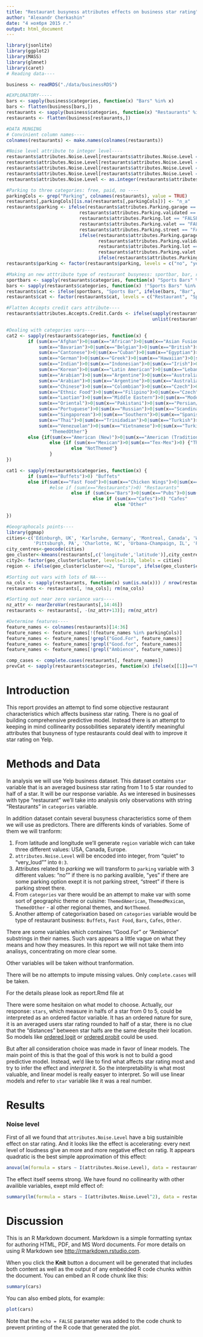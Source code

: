 ```yaml
---
title: "Restaurant busyness attributes effects on business star rating"
author: "Alexandr Cherkashin"
date: "4 ноября 2015 г."
output: html_document
---
```


```r
library(jsonlite)
library(ggplot2)
library(MASS)
library(glmnet)
library(caret)
# Reading data----

business <- readRDS("./data/businessRDS")

#EXPLORATORY-----
bars <- sapply(business$categories, function(x) "Bars" %in% x)
bars <- flatten(business[bars,])
restaurants <- sapply(business$categories, function(x) "Restaurants" %in% x)
restaurants <- flatten(business[restaurants,])

#DATA MUNGING
# Convinient column names----
colnames(restaurants) <- make.names(colnames(restaurants))

#Noise level attribute to integer level----
restaurants$attributes.Noise.Level[restaurants$attributes.Noise.Level == "quiet"] <- 0
restaurants$attributes.Noise.Level[restaurants$attributes.Noise.Level == "average"] <- 1
restaurants$attributes.Noise.Level[restaurants$attributes.Noise.Level == "loud"] <- 2
restaurants$attributes.Noise.Level[restaurants$attributes.Noise.Level == "very_loud"] <- 3
restaurants$attributes.Noise.Level <- as.integer(restaurants$attributes.Noise.Level)

#Parking to three categories: free, paid, no ----
parkingCols <- grep("Parking", colnames(restaurants), value = TRUE)
restaurants[,parkingCols][is.na(restaurants[,parkingCols])] <- "n_a"
restaurants$parking <- ifelse(restaurants$attributes.Parking.garage == "FALSE" &
                           restaurants$attributes.Parking.validated == "FALSE" &
                           restaurants$attributes.Parking.lot == "FALSE" &
                           restaurants$attributes.Parking.valet == "FALSE" &
                           restaurants$attributes.Parking.street == "FALSE", "no", 
                           ifelse(restaurants$attributes.Parking.garage == "TRUE" |
                                  restaurants$attributes.Parking.validated == "TRUE" |
                                  restaurants$attributes.Parking.lot == "TRUE" |
                                  restaurants$attributes.Parking.valet == "TRUE", "yes", 
                                  ifelse(restaurants$attributes.Parking.street == "TRUE", "street", NA)))
restaurants$parking <- factor(restaurants$parking, levels = c("no", "yes", "street"))

#Making an new atttribute type of restaurant busyness: sportbar, bar, restaurant-----
sportbars <- sapply(restaurants$categories, function(x) "Sports Bars" %in% x)
bars <- sapply(restaurants$categories, function(x) !"Sports Bars" %in% x & "Bars" %in% x)
restaurants$cat <- ifelse(sportbars, "Sports Bar", ifelse(bars, "Bar", "Restaurant"))
restaurants$cat <- factor(restaurants$cat, levels = c("Restaurant", "Sports Bar", "Bar"))

#Flatten Accepts credit cars attribute----
restaurants$attributes.Accepts.Credit.Cards <- ifelse(sapply(restaurants$attributes.Accepts.Credit.Cards, length) == 0, NA, 
                                                      unlist(restaurants$attributes.Accepts.Credit.Cards))

#Dealing with categories vars----
cat2 <- sapply(restaurants$categories, function(x) {
        if (sum(x=="Afghan")>0|sum(x=="African")>0|sum(x=="Asian Fusion")>0|sum(x=="Bangladeshi")>0|sum(x=="Basque")>0|
            sum(x=="Bavarian")>0|sum(x=="Belgian")>0|sum(x=="British")>0|sum(x=="aCajun/Creole")>0|sum(x=="Cambodian")>0|
            sum(x=="Cantonese")>0|sum(x=="Cuban")>0|sum(x=="Egyptian")>0|sum(x=="Ethiopian")>0|sum(x=="French")>0|
            sum(x=="German")>0|sum(x=="Greek")>0|sum(x=="Hawaiian")>0|sum(x=="Himalayan/Nepalese")>0|sum(x=="Hungarian")>0|
            sum(x=="Indian")>0|sum(x=="Indonesian")>0|sum(x=="Irish")>0|sum(x=="Italian")>0|sum(x=="Japanese")>0|
            sum(x=="Korean")>0|sum(x=="Latin American")>0|sum(x=="Lebanese")>0|sum(x=="Malaysian")>0|sum(x=="Mediterranean")>0|
            sum(x=="Arabian")>0|sum(x=="Argentine")>0|sum(x=="Australian")>0|sum(x=="Brazilian")>0|sum(x=="Caribbean")>0|
            sum(x=="Arabian")>0|sum(x=="Argentine")>0|sum(x=="Australian")>0|sum(x=="Brazilian")>0|sum(x=="Caribbean")>0|
            sum(x=="Chinese")>0|sum(x=="Colombian")>0|sum(x=="Czech")>0|sum(x=="Eastern European")>0|sum(x=="Eastern German")>0|
            sum(x=="Ethnic Food")>0|sum(x=="Filipino")>0|sum(x=="Czech")>0|sum(x=="Haitian")>0|sum(x=="Iberian")>0|
            sum(x=="Laotian")>0|sum(x=="Middle Eastern")>0|sum(x=="Modern European")>0|sum(x=="Mongolian")>0|sum(x=="Moroccan")>0|
            sum(x=="Oriental")>0|sum(x=="Pakistani")>0|sum(x=="Persian/Iranian")>0|sum(x=="Peruvian")>0|sum(x=="Polish")>0|
            sum(x=="Portuguese")>0|sum(x=="Russian")>0|sum(x=="Scandinavian")>0|sum(x=="Scottish")>0|sum(x=="Shanghainese")>0|
            sum(x=="Singaporean")>0|sum(x=="Southern")>0|sum(x=="Spanish")>0|sum(x=="Szechuan")>0|sum(x=="Taiwanese")>0|
            sum(x=="Thai")>0|sum(x=="Trinidadian")>0|sum(x=="Turkish")>0|sum(x=="Ukrainian")>0|sum(x=="Uzbek")>0|
            sum(x=="Venezuelan")>0|sum(x=="Vietnamese")>0|sum(x=="Turkish")>0|sum(x=="Ukrainian")>0|sum(x=="Uzbek")>0) {
                "ThemedOther"}
        else {if(sum(x=="American (New)")>0|sum(x=="American (Traditional)")>0) {"ThemedAmerican"}
                else {if (sum(x=="Mexican")>0|sum(x=="Tex-Mex")>0) {"ThemedMexican"}
                        else "NotThemed"}
                }
})

cat1 <- sapply(restaurants$categories, function(x) {
        if (sum(x=="Buffets")>0) "Buffets"
        else if(sum(x=="Fast Food")>0|sum(x=="Chicken Wings")>0|sum(x=="Burgers")>0|sum(x=="Pizza")>0) "Fast Food"
                #else if (sum(x=="Restaurants")>0) "Restaurants"
                        else if (sum(x=="Bars")>0|sum(x=="Pubs")>0|sum(x=="Irish Pub")>0) "Bars"
                                else if (sum(x=="Cafes")>0) "Cafes"
                                        else "Other"
        
})

#Geographocals points----
library(ggmap)
cities<-c('Edinburgh, UK', 'Karlsruhe, Germany', 'Montreal, Canada', 'Waterloo, Canada', 
          'Pittsburgh, PA', 'Charlotte, NC', 'Urbana-Champaign, IL', 'Phoenix, AZ', 'Las Vegas, NV', 'Madison, WI')
city_centres<-geocode(cities)
geo_cluster<-kmeans(restaurants[,c('longitude','latitude')],city_centres)
city2<- factor(geo_cluster$cluster, levels=1:10, labels = cities)
region <- ifelse(geo_cluster$cluster<=2, "Europe", ifelse(geo_cluster$cluster<=4, "Canada", "USA"))

#Sorting out vars with lots of NA----        
na_cols <- sapply(restaurants, function(x) sum(is.na(x))) / nrow(restaurants) > 0.3
restaurants <- restaurants[, !na_cols]; rm(na_cols)

#Sorting out near zero variance vars----        
nz_attr <- nearZeroVar(restaurants[,14:46])
restaurants <- restaurants[, -(nz_attr+13)]; rm(nz_attr)

#Determine features----
feature_names <- colnames(restaurants)[14:36]
feature_names <- feature_names[!(feature_names %in% parkingCols)]
feature_names <- feature_names[!grepl("Good.For", feature_names)]
feature_names <- feature_names[!grepl("Good.for", feature_names)]
feature_names <- feature_names[!grepl("Ambience", feature_names)]

comp_cases <- complete.cases(restaurants[, feature_names])
prevCat <- sapply(restaurants$categories, function(x) ifelse(x[[1]]=="Restaurants" & length(x)>1, x[[2]], x[[1]]))
```

# Introduction

This report provides an attempt to find some objective restaurant characteristics which affects business star rating. There is no goal of building comprehensive predictive model. Instead there is an attempt to keeping in mind collinearity possobilities separately identify meaningful attributes that busyness of type restaurants could deal with to improve it star rating on Yelp.

# Methods and Data

In analysis we will use Yelp business dataset. This dataset contains `star` variable that is an averaged business star rating from 1 to 5 star rounded to half of a star. It will be our response variable. As we interesed in businesses with type "restaurant" we'll take into analysis only observations with string "Restaurants" in `categories` variable.

In addition dataset contain several busyness characteristics some of them we will use as predictors. There are differents kinds of variables. Some of them we will tranform:

1. From latitude and longitude we'll generate `region` variable wich can take three different values: USA, Canada, Europe.
2. `attributes.Noise.Level` will be encoded into integer,  from "quiet" to "very_loud"" into `0:3`.
3. Attributes related to *parking* we will transform to `parking` variable with 3 different values: "no"" if there is no parking avalible, "yes" if there are some parking option exept it is not parking street, "street" if there is parking street there.
4. From `categories` var there would be an attempt to make var with some sort of geographic theme or cuisine: `ThemedAmerican`, `ThemedMexican`, `ThemedOther` - al other regional themes, and `NotThemed`.
5. Another attemp of categorixation based on `categories` variable would be type of restaurant business: `Buffets`, `Fast Food`, `Bars`, `Cafes`, `Other`.

There are some variables which containes "Good.For" or "Ambience" substrings in their names. Such vars appears a little vague on what they means and how they measures. In this report we will not take them into analisys, concentrating on more clear some.

Other variables will be taken without tranformation.

There will be no attempts to impute missing values. Only `complete.cases` will be taken.

For the details please look as report.Rmd file at 

There were some hesitaion on what model to choose. Actually, our response: `stars`, which measure in halfs of a star from 0 to 5, could be interpreted as an ordered factor variable. It has an ordered nature for sure, it is an averaged users star rating rounded to half of a star, there is no clue that the "distances" between star halfs are the same despite their location. So models like [ordered logit](https://web.stanford.edu/~hastie/Papers/ordered.pdf) or [ordered probit](http://web.stanford.edu/class/polisci203/ordered.pdf) could be used.

But after all consideration choice was made in favor of linear models. The main point of this is that the goal of this work is not to build a good predictive model. Instead, we'd like to find what affects star rating most and try to infer the effect and *interpret* it. So the interpretability is what most valuable, and linear model is really easyer to interpret. So will use linear models and refer to `star` variable like it was a real number.

# Results

### Noise level
First of all we found that `attributes.Noise.Level` have a big sustainible effect on star rating. And it looks like the effect is accelerating: every next level of loudness give an more and more negative effect on ratig. It appears quadratic is the best simple approximation of this effect:

```r
anova(lm(formula = stars ~ I(attributes.Noise.Level), data = restaurants, subset = comp_cases), lm(formula = stars ~ I(attributes.Noise.Level^2), data = restaurants, subset = comp_cases), lm(formula = stars ~ I(attributes.Noise.Level^3), data = restaurants, subset = comp_cases), lm(formula = stars ~ I(attributes.Noise.Level^4), data = restaurants, subset = comp_cases), lm(formula = stars ~ exp(attributes.Noise.Level), data = restaurants, subset = comp_cases))
```

The effect itself seems strong. We have found no collinearity with other availible variables, exept mild effect of:

```r
summary(lm(formula = stars ~ I(attributes.Noise.Level^2), data = restaurants, subset = comp_cases))
```

# Discussion


This is an R Markdown document. Markdown is a simple formatting syntax for authoring HTML, PDF, and MS Word documents. For more details on using R Markdown see <http://rmarkdown.rstudio.com>.

When you click the **Knit** button a document will be generated that includes both content as well as the output of any embedded R code chunks within the document. You can embed an R code chunk like this:

```r
summary(cars)
```

You can also embed plots, for example:

```r
plot(cars)
```

Note that the `echo = FALSE` parameter was added to the code chunk to prevent printing of the R code that generated the plot.
